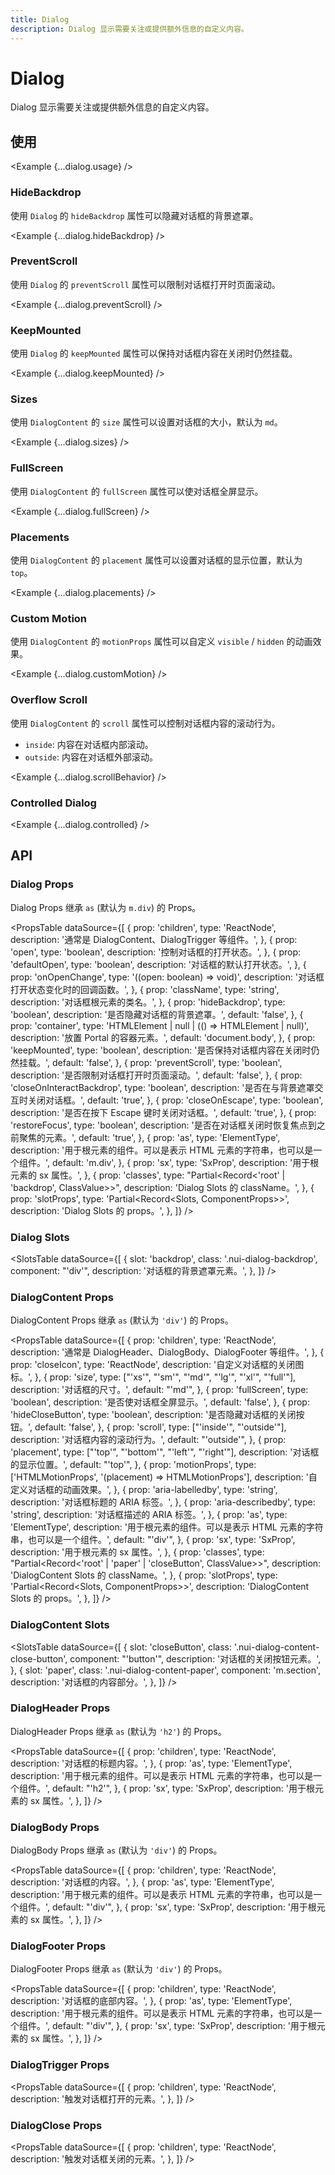 ```yaml
---
title: Dialog
description: Dialog 显示需要关注或提供额外信息的自定义内容。
---
```



# Dialog

Dialog 显示需要关注或提供额外信息的自定义内容。

<ComponentLinks component='dialog' ariaCompatible />

## 使用

<Example {...dialog.usage} />

### HideBackdrop

使用 `Dialog` 的 `hideBackdrop` 属性可以隐藏对话框的背景遮罩。

<Example {...dialog.hideBackdrop} />

### PreventScroll

使用 `Dialog` 的 `preventScroll` 属性可以限制对话框打开时页面滚动。

<Example {...dialog.preventScroll} />

### KeepMounted

使用 `Dialog` 的 `keepMounted` 属性可以保持对话框内容在关闭时仍然挂载。

<Example {...dialog.keepMounted} />

### Sizes

使用 `DialogContent` 的 `size` 属性可以设置对话框的大小，默认为 `md`。

<Example {...dialog.sizes} />

### FullScreen

使用 `DialogContent` 的 `fullScreen` 属性可以使对话框全屏显示。

<Example {...dialog.fullScreen} />

### Placements

使用 `DialogContent` 的 `placement` 属性可以设置对话框的显示位置，默认为 `top`。

<Example {...dialog.placements} />

### Custom Motion

使用 `DialogContent` 的 `motionProps` 属性可以自定义 `visible` / `hidden` 的动画效果。

<Example {...dialog.customMotion} />

### Overflow Scroll

使用 `DialogContent` 的 `scroll` 属性可以控制对话框内容的滚动行为。

- `inside`: 内容在对话框内部滚动。
- `outside`: 内容在对话框外部滚动。

<Example {...dialog.scrollBehavior} />

### Controlled Dialog

<Example {...dialog.controlled} />

## API

### Dialog Props

Dialog Props 继承 `as` (默认为 `m.div`) 的 Props。

<PropsTable
  dataSource={[
    {
      prop: 'children',
      type: 'ReactNode',
      description: '通常是 DialogContent、DialogTrigger 等组件。',
    },
    {
      prop: 'open',
      type: 'boolean',
      description: '控制对话框的打开状态。',
    },
    {
      prop: 'defaultOpen',
      type: 'boolean',
      description: '对话框的默认打开状态。',
    },
    {
      prop: 'onOpenChange',
      type: '((open: boolean) => void)',
      description: '对话框打开状态变化时的回调函数。',
    },
    {
      prop: 'className',
      type: 'string',
      description: '对话框根元素的类名。',
    },
    {
      prop: 'hideBackdrop',
      type: 'boolean',
      description: '是否隐藏对话框的背景遮罩。',
      default: 'false',
    },
    {
      prop: 'container',
      type: 'HTMLElement | null | (() => HTMLElement | null)',
      description: '放置 Portal 的容器元素。',
      default: 'document.body',
    },
    {
      prop: 'keepMounted',
      type: 'boolean',
      description: '是否保持对话框内容在关闭时仍然挂载。',
      default: 'false',
    },
    {
      prop: 'preventScroll',
      type: 'boolean',
      description: '是否限制对话框打开时页面滚动。',
      default: 'false',
    },
    {
      prop: 'closeOnInteractBackdrop',
      type: 'boolean',
      description: '是否在与背景遮罩交互时关闭对话框。',
      default: 'true',
    },
    {
      prop: 'closeOnEscape',
      type: 'boolean',
      description: '是否在按下 Escape 键时关闭对话框。',
      default: 'true',
    },
    {
      prop: 'restoreFocus',
      type: 'boolean',
      description: '是否在对话框关闭时恢复焦点到之前聚焦的元素。',
      default: 'true',
    },
    {
      prop: 'as',
      type: 'ElementType',
      description:
        '用于根元素的组件。可以是表示 HTML 元素的字符串，也可以是一个组件。',
      default: 'm.div',
    },
    {
      prop: 'sx',
      type: 'SxProp<DialogOwnerState>',
      description: '用于根元素的 sx 属性。',
    },
    {
      prop: 'classes',
      type: "Partial<Record<'root' | 'backdrop', ClassValue>>",
      description: 'Dialog Slots 的 className。',
    },
    {
      prop: 'slotProps',
      type: 'Partial<Record<Slots, ComponentProps>>',
      description: 'Dialog Slots 的 props。',
    },
  ]}
/>

### Dialog Slots

<SlotsTable
  dataSource={[
    {
      slot: 'backdrop',
      class: '.nui-dialog-backdrop',
      component: "'div'",
      description: '对话框的背景遮罩元素。',
    },
  ]}
/>

### DialogContent Props

DialogContent Props 继承 `as` (默认为 `'div'`) 的 Props。

<PropsTable
  dataSource={[
    {
      prop: 'children',
      type: 'ReactNode',
      description: '通常是 DialogHeader、DialogBody、DialogFooter 等组件。',
    },
    {
      prop: 'closeIcon',
      type: 'ReactNode',
      description: '自定义对话框的关闭图标。',
    },
    {
      prop: 'size',
      type: ["'xs'", "'sm'", "'md'", "'lg'", "'xl'", "'full'"],
      description: '对话框的尺寸。',
      default: "'md'",
    },
    {
      prop: 'fullScreen',
      type: 'boolean',
      description: '是否使对话框全屏显示。',
      default: 'false',
    },
    {
      prop: 'hideCloseButton',
      type: 'boolean',
      description: '是否隐藏对话框的关闭按钮。',
      default: 'false',
    },
    {
      prop: 'scroll',
      type: ["'inside'", "'outside'"],
      description: '对话框内容的滚动行为。',
      default: "'outside'",
    },
    {
      prop: 'placement',
      type: ["'top'", "'bottom'", "'left'", "'right'"],
      description: '对话框的显示位置。',
      default: "'top'",
    },
    {
      prop: 'motionProps',
      type: ['HTMLMotionProps', '(placement) => HTMLMotionProps'],
      description: '自定义对话框的动画效果。',
    },
    {
      prop: 'aria-labelledby',
      type: 'string',
      description: '对话框标题的 ARIA 标签。',
    },
    {
      prop: 'aria-describedby',
      type: 'string',
      description: '对话框描述的 ARIA 标签。',
    },
    {
      prop: 'as',
      type: 'ElementType',
      description:
        '用于根元素的组件。可以是表示 HTML 元素的字符串，也可以是一个组件。',
      default: "'div'",
    },
    {
      prop: 'sx',
      type: 'SxProp<DialogContentOwnerState>',
      description: '用于根元素的 sx 属性。',
    },
    {
      prop: 'classes',
      type: "Partial<Record<'root' | 'paper' | 'closeButton', ClassValue>>",
      description: 'DialogContent Slots 的 className。',
    },
    {
      prop: 'slotProps',
      type: 'Partial<Record<Slots, ComponentProps>>',
      description: 'DialogContent Slots 的 props。',
    },
  ]}
/>

### DialogContent Slots

<SlotsTable
  dataSource={[
    {
      slot: 'closeButton',
      class: '.nui-dialog-content-close-button',
      component: "'button'",
      description: '对话框的关闭按钮元素。',
    },
    {
      slot: 'paper',
      class: '.nui-dialog-content-paper',
      component: 'm.section',
      description: '对话框的内容部分。',
    },
  ]}
/>

### DialogHeader Props

DialogHeader Props 继承 `as` (默认为 `'h2'`) 的 Props。

<PropsTable
  dataSource={[
    {
      prop: 'children',
      type: 'ReactNode',
      description: '对话框的标题内容。',
    },
    {
      prop: 'as',
      type: 'ElementType',
      description:
        '用于根元素的组件。可以是表示 HTML 元素的字符串，也可以是一个组件。',
      default: "'h2'",
    },
    {
      prop: 'sx',
      type: 'SxProp<DialogHeaderOwnerState>',
      description: '用于根元素的 sx 属性。',
    },
  ]}
/>

### DialogBody Props

DialogBody Props 继承 `as` (默认为 `'div'`) 的 Props。

<PropsTable
  dataSource={[
    {
      prop: 'children',
      type: 'ReactNode',
      description: '对话框的内容。',
    },
    {
      prop: 'as',
      type: 'ElementType',
      description:
        '用于根元素的组件。可以是表示 HTML 元素的字符串，也可以是一个组件。',
      default: "'div'",
    },
    {
      prop: 'sx',
      type: 'SxProp<DialogBodyOwnerState>',
      description: '用于根元素的 sx 属性。',
    },
  ]}
/>

### DialogFooter Props

DialogFooter Props 继承 `as` (默认为 `'div'`) 的 Props。

<PropsTable
  dataSource={[
    {
      prop: 'children',
      type: 'ReactNode',
      description: '对话框的底部内容。',
    },
    {
      prop: 'as',
      type: 'ElementType',
      description:
        '用于根元素的组件。可以是表示 HTML 元素的字符串，也可以是一个组件。',
      default: "'div'",
    },
    {
      prop: 'sx',
      type: 'SxProp<DialogFooterOwnerState>',
      description: '用于根元素的 sx 属性。',
    },
  ]}
/>

### DialogTrigger Props

<PropsTable
  dataSource={[
    {
      prop: 'children',
      type: 'ReactNode',
      description: '触发对话框打开的元素。',
    },
  ]}
/>

### DialogClose Props

<PropsTable
  dataSource={[
    {
      prop: 'children',
      type: 'ReactNode',
      description: '触发对话框关闭的元素。',
    },
  ]}
/>
